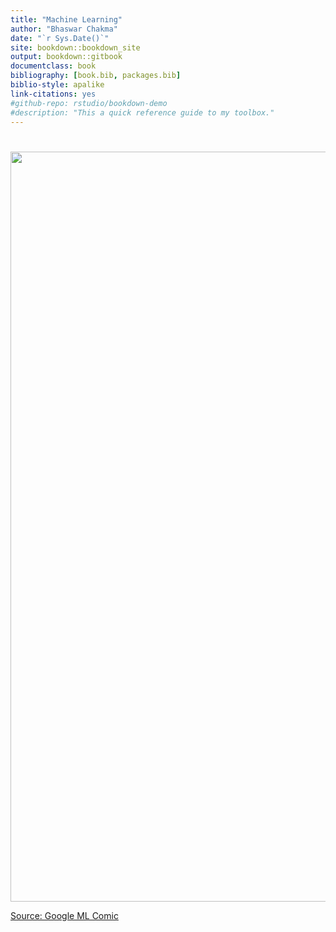 ```yaml
--- 
title: "Machine Learning"
author: "Bhaswar Chakma"
date: "`r Sys.Date()`"
site: bookdown::bookdown_site
output: bookdown::gitbook
documentclass: book
bibliography: [book.bib, packages.bib]
biblio-style: apalike
link-citations: yes
#github-repo: rstudio/bookdown-demo
#description: "This a quick reference guide to my toolbox."
---
```


# {-}

<center>
    <img src="https://cloud.google.com/products/ai/ml-comic-1/assets/panel_16_2x.png" width="1200" alt="rstudio lovestory logo"  />
</center>

[Source: Google ML Comic](https://cloud.google.com/products/ai/ml-comic-1/)




